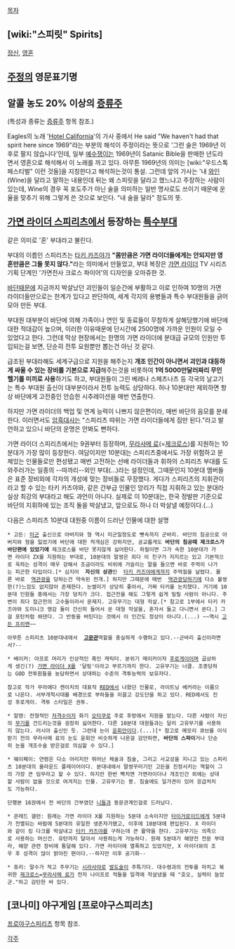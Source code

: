 [[목차]]
== [wiki:"스피릿" Spirits] ==
[[정신]], [[영혼]]

== [[주정]]의 영문표기명 ==

== 알콜 농도 20% 이상의 [[증류주]] ==
(특성과 종류는 [[증류주]] 항목 참조.) 

Eagles의 노래 '[[Hotel California]]'의 가사 중에서 He said "We haven't had that spirit here since 1969"라는 부분의 해석이 주정이라는 뜻으로 '그런 술은 1969년 이후로 팔지 않습니다'인데, 일부 [[예수쟁이]]는 1969년이 Satanic Bible을 판매한 년도라면서 영혼으로 해석해서 이 노래를 까고 있다. 아무튼 1969년의 의미는 [wiki:"우드스톡 페스티벌" 이런 것들]을 지칭한다고 해석하는것이 통설. 그런데 앞의 가사는 '내 [[와인]](Wine)을 달라고 말하는 내용인데 뒤는 왜 스피릿을 달라고 했느냐고 주장하는 사람이 있는데, Wine의 경우 꼭 포도주가 아닌 술을 의미하는 일반 명사로도 쓰이기 때문에 운율을 맞추기 위해 그렇게 쓴 것으로 보인다. "내 술을 달라" 정도의 뜻.

== [[가면 라이더 스피리츠]]에서 등장하는 [[특수부대]] ==
같은 의미로 '혼' 부대라고 불린다. 

부대의 이름인 스피리츠는 [[타키 카즈야]]가 '''"몸만큼은 가면 라이더들에게는 안되지만 영혼만큼은 그들 못지 않다."'''라는 의미에서 만들었고, 부대 복장은 [[가면 라이더]] TV 시리즈 기획 단계인 '가면전사 크로스 파이어'의 디자인을 오마쥬한 것.

[[바단]]때문에 지금까지 박살났던 괴인들이 일순간에 부활하고 이로 인하여 10명의 가면 라이더들만으로는 한계가 있다고 판단하여, 세계 각지의 용병들과 특수 부대원들을 긁어모아 만든 부대. 

부대원 대부분이 바단에 의해 가족이나 연인 및 동료들이 무참하게 살해당했기에 바단에 대한 적대감이 높으며, 이러한 이유때문에 단시간에 2500명에 가까운 인원이 모일 수 있었다고 한다. 그런데 막상 현장에서는 한명의 가면 라이더에 분대급 규모의 인원만 투입되는걸 보면, 단순히 전투 요원뿐만 뽑는건 아닌 것 같다.

급조된 부대라해도 세계구급으로 지원을 해주는지 '''개조 인간이 아니면서 괴인과 대등하게 싸울 수 있는 장비를 기본으로 지급'''해주는것을 비롯하여 '''1억 5000만달러짜리 무인 헬기를 미끼로 사용'''하기도 하고, 부대원들이 그린 베레나 스페츠나츠 등 각국의 날고기는 특수 부대원 출신이 대부분이라서 전투 능력도 상당하다. 허나 10분대만 제외하면 항상 바단에게 고전중인 안습한 시추레이션을 매번 연출한다.

하지만 가면 라이더의 백업 및 연계 능력이 나쁘지 않은편이라, 매번 바단의 음모를 분쇄한다. 이러면서도 [[암흑대사]]는 "스피리츠 따위는 가면 라이더들에게 짐만 된다."라고 발언하고 있으니 바단의 운명은 안봐도 뻔하다.  

가면 라이더 스피리츠에서는 9권부터 등장하며, [[무라사메 료]](=[[제크로스]])를 지원하는 10분대가 가장 많이 등장한다. 여담이지만 10분대는 스피리츠중에서도 가장 위험하고 문제있는 인물들로만 편성됐고 매번 고전하는 선배 라이더들과 휘하의 스피리츠 부대를 도와주러가는 일종의 --따까리--외인 부대(...)라는 설정인데, 그때문인지 10분대 멤버들은 표준 장비외에 각자의 개성에 맞는 장비들로 무장했다. 게다가 스피리츠의 지휘관이라고 할 수 있는 타키 카즈야와, 같은 간부급 인물인 앙리가 직접 지휘하고 있는 분대라 실상 최강의 부대라고 해도 과언이 아니다. 실제로 이 10분대는, 한국 정발판 기준으로 바단의 지휘하에 있는 조직 둘을 박살냈고, 앞으로도 하나 더 박살낼 예정이다.(...)

다음은 스피리츠 10분대 대원중 이름이 드러난 인물에 대한 설명

 * 고든: [[미군]] 출신으로 아버지와 형 역시 미군일정도로 뼛속까지 군바리. 바단의 침공으로 아버지와 형을 잃었기에 바단에 대한 적개심은 강하지만, 공교롭게도 '''바단의 침공때 제크로스가 바단편에 있었기에''' 제크로스를 바단 못지않게 싫어한다. 하필이면 그가 속한 10분대가 가면 라이더 ZX를 지원하는 부대로, 10분대의 말썽은 죄다 이 친구가 저지르는 있고 기본적으로 욱하는 성격이 매우 강해서 조금이라도 비위에 거슬리는 말을 들으면 바로 주먹이 나가는 피곤한 타입이다.[* 심지어  '''자신의 상관'''인  [[타키 카즈야]]에게까지 주먹질을 날렸다. 물론 바로  [[역관광]]을 당하는건 약속된 전개.] 하지만 그때문에 매번  [[역관광]]당하기에 다소 불쌍한(?)느낌도 없지않아 존재한다. 눈썰미가 상당히 좋아서, 가짜 타키를 눈치챘다. 거기에 10분대 인원들 중에서는 가장 덩치가 크다. 접근전을 해도 그렇게 쉽게 밀릴 사람이 아니다. 주변이 죄다 접근전의 고수들이라서 문제지. 고유무기는 대형 작살.[* 참고로 1부에서 타키 카즈야와 도미니크 영감 둘이 간신히 들어서 쏜 대형 작살을, 혼자서 들고 다니면서 쏜다.] 그걸 포탄처럼 쏴댄다. 그 반동을 버틴다는 것에서 이 인간도 정상이 아니다.(...) ~~역시 [[고든 프리맨]]~~

 아무튼 스피리츠 10분대내에서  '''[[고문관]]'''역할을 충실하게 수행하고 있다.--군바리 출신이라면서?--

 * 베이커: 아프로 머리가 인상적인 흑인 캐릭터. 분위기 메이커이자 [[후로게이]]이며 곱상하게 생긴(?) [[가면 라이더 X]]를 '달링'이라고 부르기까지 한다. 고유무기는 너클. 조종당하는 GOD 전투원들을 농담하면서 상대하는 수준의 격투능력의 보유자다.

 참고로 작가 무라에다 켄이치의 대표작 [[RED]]에서 나왔던 인물로, 라이트닝 베커라는 이름으로 나온다. 서부개척시대를 배경으로 부하들을 이끌고 강도단을 하고 있다. RED에서도 진성 후로게이. 격투 스타일은 권투.  

 * 알렌: 전형적인 [[저격수]]이자 화기 [[오타쿠]]로 주로 후방에서 지원을 맡는다. 다른 사람이 자신의 [[무기]]를 건드리는것을 굉장히 싫어한다. 다른 10분대 대원들과는 달리 고유무기를 사용하지 않는다. 러시아 출신인 듯. 그런데 눈이 [[윤회안]]이다.(...)[* 참고로 메모리 큐브를 이식받기 전의 무라사메 료의 눈도 윤회안 비슷하게 나온걸 감안하면, '''바단의 스파이'''거나 단순히 눈을 개조수술 받은걸로 의심할 수 있다.]

 * 웨이페이: 연령은 다소 어리지만 뛰어난 체술과 침술, 그리고 사교성을 지니고 있는 스피리츠 10분대의 올라운드 플레이어이다. 분대내에서 말썽꾸러기인 고든을 진정시키는 역할이 그의 가장 큰 임무라고 할 수 있다. 하지만 한번 빡치면 가면라이더나 개조인간 외에는 상대할 사람이 없을 것으로 여겨지는 인물. 고유무기는 봉. 침술에도 일가견이 있어 응급처치도 가능하다.

 단행본 16권에서 전 바단의 간부였던 [[니들]]과 동문관계인걸로 드러났다.

 * 콘레드 갤런: 원래는 가면 라이더 X를 지원하는 5분대 소속이지만 [[타이거로이드]]에게 5분대가 전멸되는 바람에 5분대의 유일한 생존자가됐고, 이후에 10분대에 편입된다. X 라이더와 같이 킹 다크를 박살내고 [[타키 카즈야]]를 구하는데 큰 활약을 한다. 고유무기는 의족으로 사용하는 머신건. 유탄까지 달아서 사용하는게 가능하다. 원래 5분대가 해양전 전문 부대라, 해양 관련 장비에 통달해 있다. 가면 라이더에 열폭하고 있었지만, X 라이더와의 조우 후 성격이 많이 밝아진 편이다.--하지만 이후 공기화--

 * 휴리: 말수가 적고 주무기는 [[시라사야]]로 [[발도술]]이 주특기다. 대수령과의 전투를 마치고 복귀한 [[제크로스]]=[[무라사메 료]]가 전자 나이프로 적들을 일격에 작살냈을 때 "호오, 실력이 늘었군."하고 감탄한 바 있다.


== [코나미] 야구게임 [프로야구스피리츠] ==
[[프로야구스피리츠]] 항목 참조.

[[각주]]
